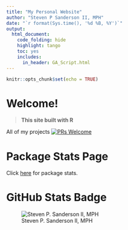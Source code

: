```yaml
---
title: "My Personal Website"
author: "Steven P Sanderson II, MPH"
date: "`r format(Sys.time(), '%d %B, %Y')`"
output:
  html_document:
    code_folding: hide
    highlight: tango
    toc: yes
    includes:
      in_header: GA_Script.html
---
```


```r
knitr::opts_chunk$set(echo = TRUE)
```

# Welcome!

> __This site built with R__

All of my projects [![PRs Welcome](https://img.shields.io/badge/PRs-welcome-brightgreen.svg?style=flat-square)](http://makeapullrequest.com)

# Package Stats Page
Click [here](https://www.spsanderson.com/package-downloads/) for package stats.

# GitHub Stats Badge
![Steven P. Sanderson II, MPH](https://github-readme-stats.vercel.app/api?username=spsanderson&show_icons=true)